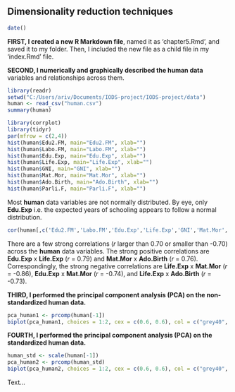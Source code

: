 
## Dimensionality reduction techniques

```r
date()
```
**FIRST, I created a new R Markdown file**, named it as 'chapter5.Rmd', and saved it to my folder. Then, I included the new file as a child file in my 'index.Rmd' file.

**SECOND, I numerically and graphically described the human data** variables and relationships across them.

```r
library(readr)
setwd("C:/Users/ariv/Documents/IODS-project/IODS-project/data")
human <- read_csv("human.csv")
summary(human)
```

```r
library(corrplot)
library(tidyr)
par(mfrow = c(2,4))
hist(human$Edu2.FM, main="Edu2.FM", xlab="")
hist(human$Labo.FM, main="Labo.FM", xlab="")
hist(human$Edu.Exp, main="Edu.Exp", xlab="")
hist(human$Life.Exp, main="Life.Exp", xlab="")
hist(human$GNI, main="GNI", xlab="")
hist(human$Mat.Mor, main="Mat.Mor", xlab="")
hist(human$Ado.Birth, main="Ado.Birth", xlab="")
hist(human$Parli.F, main="Parli.F", xlab="")
```

Most **human** data variables are not normally distributed. By eye, only **Edu.Exp** i.e. the expected years of schooling appears to follow a normal distribution.

```r
cor(human[,c('Edu2.FM','Labo.FM','Edu.Exp','Life.Exp','GNI','Mat.Mor','Ado.Birth','Parli.F')])
```

There are a few strong correlations (*r* larger than 0.70 or smaller than -0.70) across the **human** data variables. The strong positive correlations are **Edu.Exp** x **Life.Exp** (*r* = 0.79) and **Mat.Mor** x **Ado.Birth** (*r* = 0.76). Correspondingly, the strong negative correlations are **Life.Exp** x **Mat.Mor** (*r* = -0.86), **Edu.Exp** x **Mat.Mor** (*r* = -0.74), and **Life.Exp** x **Ado.Birth** (*r* = -0.73).

**THIRD, I performed the principal component analysis (PCA) on the non-standardized human data.**

```r
pca_human1 <- prcomp(human[-1])
biplot(pca_human1, choices = 1:2, cex = c(0.6, 0.6), col = c("grey40", "deeppink2"))
```

**FOURTH, I performed the principal component analysis (PCA) on the standardized human data.**

```r
human_std <- scale(human[-1])
pca_human2 <- prcomp(human_std)
biplot(pca_human2, choices = 1:2, cex = c(0.6, 0.6), col = c("grey40", "deeppink2"))
```

Text...